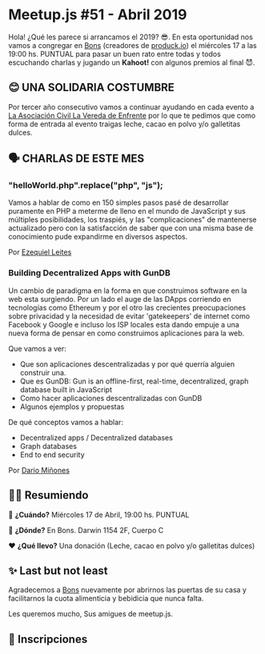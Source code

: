 
# Meetup.js #51 - Abril 2019

Hola! ¿Qué les parece si arrancamos el 2019? 😎. En esta oportunidad nos vamos a congregar en [Bons](https://www.bons.io/) (creadores de [produck.io](https://www.produck.io)) el miércoles 17 a las 19:00 hs. PUNTUAL para pasar un buen rato entre todas y todos escuchando charlas y jugando un **Kahoot!** con algunos premios al final 😈.

## 😊 UNA SOLIDARIA COSTUMBRE

Por tercer año consecutivo vamos a continuar ayudando en cada evento a [La Asociación Civil La Vereda de Enfrente](https://www.facebook.com/pg/vereda.d.enfrente2013) por lo que te pedimos que como forma de entrada al evento traigas leche, cacao en polvo y/o galletitas dulces.

## 🗣 CHARLAS DE ESTE MES

### "helloWorld.php".replace("php", "js");

Vamos a hablar de como en 150 simples pasos pasé de desarrollar puramente en PHP a meterme de lleno en el mundo de JavaScript y sus múltiples posibilidades, los traspiés, y las "complicaciones" de mantenerse actualizado pero con la satisfacción de saber que con una misma base de conocimiento pude expandirme en diversos aspectos.

Por [Ezequiel Leites](https://twitter.com/ZekeLeites)

### Building Decentralized Apps with GunDB

Un cambio de paradigma en la forma en que construimos software en la web esta surgiendo. Por un lado el auge de las DApps corriendo en tecnologías como Ethereum y por el otro las crecientes preocupaciones sobre privacidad y la necesidad de evitar 'gatekeepers' de internet como Facebook y Google e incluso los ISP locales esta dando empuje a una nueva forma de pensar en como construimos aplicaciones para la web.

Que vamos a ver:

- Que son aplicaciones descentralizadas y por qué querría alguien construir una.
- Que es GunDB: Gun is an offline-first, real-time, decentralized, graph database built in JavaScript
- Como hacer aplicaciones descentralizadas con GunDB
- Algunos ejemplos y propuestas

De qué conceptos vamos a hablar:

- Decentralized apps / Decentralized databases
- Graph databases
- End to end security

Por [Dario Miñones](https://twitter.com/dminones)

## 👌🏻 Resumiendo

📅 **¿Cuándo?** Miércoles 17 de Abril, 19:00 hs. PUNTUAL

🏢 **¿Dónde?** En Bons. Darwin 1154 2F, Cuerpo C

❤️ **¿Qué llevo?** Una donación (Leche, cacao en polvo y/o galletitas dulces)

## ✨ Last but not least

Agradecemos a [Bons](https://www.bons.io/) nuevamente por abrirnos las puertas de su casa y facilitarnos la cuota alimenticia y bebidicia que nunca falta.

Les queremos mucho,
Sus amigues de meetup.js.

## 🎫 Inscripciones

<EventForm />
